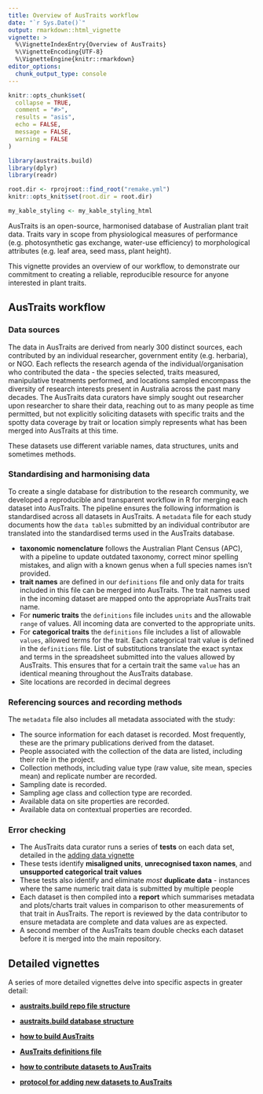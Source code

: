 ```yaml
---
title: Overview of AusTraits workflow
date: "`r Sys.Date()`"
output: rmarkdown::html_vignette
vignette: >
  %\VignetteIndexEntry{Overview of AusTraits}
  %\VignetteEncoding{UTF-8}
  %\VignetteEngine{knitr::rmarkdown}
editor_options:
  chunk_output_type: console
---
```


```r
knitr::opts_chunk$set(
  collapse = TRUE,
  comment = "#>",
  results = "asis",
  echo = FALSE,
  message = FALSE,
  warning = FALSE
)

library(austraits.build)
library(dplyr)
library(readr)

root.dir <- rprojroot::find_root("remake.yml")
knitr::opts_knit$set(root.dir = root.dir)

my_kable_styling <- my_kable_styling_html
```

AusTraits is an open-source, harmonised database of Australian plant trait data. Traits vary in scope from physiological measures of performance
(e.g. photosynthetic gas exchange, water-use efficiency) to morphological attributes (e.g. leaf area, seed mass, plant height).

This vignette provides an overview of our workflow, to demonstrate our commitment to creating a reliable, reproducible resource for anyone interested in plant traits. 

## AusTraits workflow 

### Data sources

The data in AusTraits are derived from nearly 300 distinct sources, each contributed by an individual researcher, government entity (e.g. herbaria), or NGO. Each reflects the research agenda of the individual/organisation who contributed the data - the species selected, traits measured, manipulative treatments performed, and locations sampled encompass the diversity of research interests present in Australia across the past many decades. The AusTraits data curators have simply sought out researcher upon researcher to share their data, reaching out to as many people as time permitted, but not explicitly soliciting datasets with specific traits and the spotty data coverage by trait or location simply represents what has been merged into AusTraits at this time.   

These datasets use different variable names, data structures, units and sometimes methods.

### Standardising and harmonising data

To create a single database for distribution to the research community, we developed a reproducible and transparent workflow in R for merging each dataset into AusTraits. The pipeline ensures the following information is standardised across all datasets in AusTraits. A `metadata` file for each study documents how the `data tables` submitted by an individual contributor are translated into the standardised terms used in the AusTraits database. 

* **taxonomic nomenclature** follows the Australian Plant Census (APC), with a pipeline to update outdated taxonomy, correct minor spelling mistakes, and align with a known genus when a full species names isn't provided.  
* **trait names** are defined in our `definitions` file and only data for traits included in this file can be merged into AusTraits. The trait names used in the incoming dataset are mapped onto the appropriate AusTraits trait name. 
* For **numeric traits** the `definitions` file includes `units` and the allowable `range` of values. All incoming data are converted to the appropriate units.
* For **categorical traits** the `definitions` file includes a list of allowable `values`, allowed terms for the trait. Each categorical trait value is defined in the `definitions` file. List of substitutions translate the exact syntax and terms in the spreadsheet submitted into the values allowed by AusTraits. This ensures that for a certain trait the same `value` has an identical meaning throughout the AusTraits database.
* Site locations are recorded in decimal degrees

### Referencing sources and recording methods

The `metadata` file also includes all metadata associated with the study:

* The source information for each dataset is recorded. Most frequently, these are the primary publications derived from the dataset.
* People associated with the collection of the data are listed, including their role in the project.
* Collection methods, including value type (raw value, site mean, species mean) and replicate number are recorded.  
* Sampling date is recorded.  
* Sampling age class and collection type are recorded.  
* Available data on site properties are recorded. 
* Available data on contextual properties are recorded.  

### Error checking

* The AusTraits data curator runs a series of **tests** on each data set, detailed in the [adding data vignette](http://traitecoevo.github.io/austraits.build/articles/adding_data.html)
* These tests identify **misaligned units**, **unrecognised taxon names**, and **unsupported categorical trait values**
* These tests also identify and eliminate *most* **duplicate data** - instances where the same numeric trait data is submitted by multiple people
* Each dataset is then compiled into a **report** which summarises metadata and plots/charts trait values in comparison to other measurements of that trait in AusTraits. The report is reviewed by the data contributor to ensure metadata are complete and data values are as expected.
* A second member of the AusTraits team double checks each dataset before it is merged into the main repository.


## Detailed vignettes
A series of more detailed vignettes delve into specific aspects in greater detail:  

* **[austraits.build repo file structure](http://traitecoevo.github.io/austraits.build/articles/austraits_file_structure.html)**  
* **[austraits.build database structure](http://traitecoevo.github.io/austraits.build/articles/austraits_database_structure.html)**  
* **[how to build AusTraits](http://traitecoevo.github.io/austraits.build/articles/austraits.build.html)**  
* **[AusTraits definitions file](http://traitecoevo.github.io/austraits.build/articles/Trait_definitions.html)**  
  
* **[how to contribute datasets to AusTraits](http://traitecoevo.github.io/austraits.build/articles/contributing_data.html)**  
* **[protocol for adding new datasets to AusTraits](http://traitecoevo.github.io/austraits.build/articles/adding_data.html)**  
